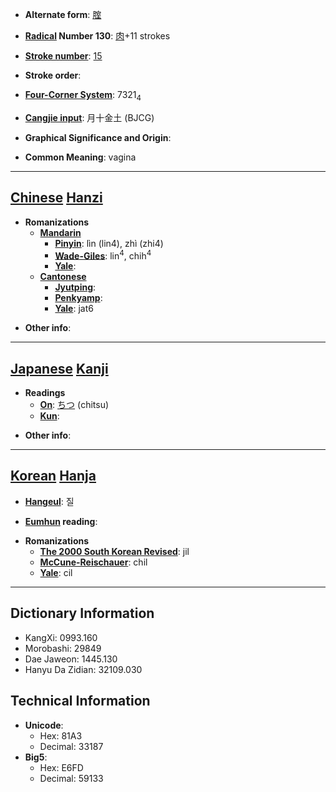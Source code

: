 * '''Alternate form''': [[腟]]

* '''[[Wiktionary:Chinese radical index| Radical]] Number 130''': [[Wiktionary:Chinese radical index 肉|肉]]+11 strokes

* '''[[Wiktionary:Chinese total strokes index|Stroke number]]''': [[Wiktionary:Chinese total strokes index 15|15]]

* '''Stroke order''': 

* '''[[Wiktionary:Chinese four corner index|Four-Corner System]]''': 7321<sub>4</sub>

* '''[[Wiktionary:Chinese Cangjie index|Cangjie input]]''': 月十金土 (BJCG)

* '''Graphical Significance and Origin''': 

* '''Common Meaning''': vagina

----

== [[Chinese]] [[Hanzi]] ==

* '''Romanizations'''
** '''[[Mandarin]]'''
*** '''[[Pinyin]]''': lìn (lin4), zhì (zhi4)
*** '''[[Wade-Giles]]''': lin<sup>4</sup>, chih<sup>4</sup>
*** '''[[Yale]]''': 
** '''[[Cantonese]]'''
*** '''[[Jyutping]]''':
*** '''[[Penkyamp]]''': 
*** '''[[Yale]]''': jat6

* '''Other info''': 

----

== [[Japanese]] [[Kanji]] ==

* '''Readings'''
** '''[[On]]''': [[ちつ]] (chitsu)
** '''[[Kun]]''': 

* '''Other info''':  

----

== [[Korean]] [[Hanja]] ==

* '''[[Hangeul]]''': 질

* '''[[Eumhun]] reading''': 

* '''Romanizations'''
** '''[[The 2000 South Korean Revised Romanization|The 2000 South Korean Revised]]''': jil
** '''[[McCune-Reischauer]]''': chil
** '''[[Yale]]''': cil

----

== Dictionary Information ==

* KangXi: 0993.160
* Morobashi: 29849
* Dae Jaweon: 1445.130
* Hanyu Da Zidian: 32109.030

== Technical Information ==

* '''Unicode''':
** Hex: 81A3
** Decimal: 33187
* '''Big5''':
** Hex: E6FD
** Decimal: 59133